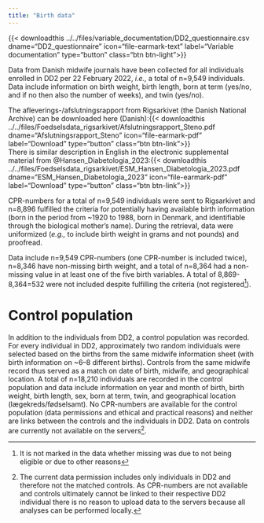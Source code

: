 ```yaml
---
title: "Birth data"
---
```

{{< downloadthis ../../files/variable_documentation/DD2_questionnaire.csv dname="DD2_questionnaire" icon="file-earmark-text" label="Variable documentation" type="button" class="btn btn-light">}}


Data from Danish midwife journals have been collected for all individuals enrolled in DD2 per 22 February 2022, *i.e.,* a total of n=9,549 individuals. Data include information on birth weight, birth length, born at term (yes/no, and if no then also the number of weeks), and twin (yes/no).

The afleverings-/afslutningsrapport from Rigsarkivet (the Danish National Archive) can be downloaded here (Danish):{{\< downloadthis ../../files/Foedselsdata_rigsarkivet/Afslutningsrapport_Steno.pdf\
dname="Afslutningsrapport_Steno" icon="file-earmark-pdf" label="Download" type="button" class="btn btn-link"\>}}\
There is similar description in English in the electronic supplemental material from @Hansen_Diabetologia_2023:{{\< downloadthis ../../files/Foedselsdata_rigsarkivet/ESM_Hansen_Diabetologia_2023.pdf\
dname="ESM_Hansen_Diabetologia_2023" icon="file-earmark-pdf" label="Download" type="button" class="btn btn-link"\>}}

CPR-numbers for a total of n=9,549 individuals were sent to Rigsarkivet and n=8,896 fulfilled the criteria for potentially having available birth information (born in the period from \~1920 to 1988, born in Denmark, and identifiable through the biological mother's name). During the retrieval, data were uniformized (*e.g.,* to include birth weight in grams and not pounds) and proofread.

Data include n=9,549 CPR-numbers (one CPR-number is included twice), n=8,346 have non-missing birth weight, and a total of n=8,364 had a non-missing value in at least one of the five birth variables. A total of 8,869-8,364=532 were not included despite fulfilling the criteria (not registered^[It is not marked in the data whether missing was due to not being eligible or due to other reasons]). 

# Control population
In addition to the individuals from DD2, a control population was recorded. For every individual in DD2, approximately two random individuals were selected based on the births from the same midwife information sheet (with birth information on ~6--8 different births). Controls from the same midwife record thus served as a match on date of birth, midwife, and geographical location. A total of n=18,210 individuals are recorded in the control population and data include information on year and month of birth, birth weight, birth length, sex, born at term, twin, and geographical location (lægekreds/fødselsamt). No CPR-numbers are available for the control population (data permissions and ethical and practical reasons) and neither are links between the controls and the individuals in DD2. Data on controls are currently not available on the servers^[The current data permission includes only individuals in DD2 and therefore not the matched controls. As CPR-numbers are not available and controls ultimately cannot be linked to their respective DD2 individual there is no reason to upload data to the servers because all analyses can be performed locally.]. 


<!-- ::: {.callout-note appearance="default"} -->
<!-- ## Spørgsmål til dokumentationen   -->
<!-- (mail sendt 05.09.2023) -->
<!-- (mail sendt 06.09.2023) -->

<!-- Og nu har jeg sendt det til Allan og Charlotte  -->

<!-- -   Jeg kan se i afslutningsrapporten at Rigsarkivet har fået n=9549 cpr-numre de skulle tjekke, og så vidt jeg kan se er det \"hele DD2\". Ved du hvem der har dannet denne population og hvornår? Jeg har nemlig brug for at vide pr. hvilken dato det er hele DD2 (og om der alligevel er eventuelle eksklusionskriterier). Mit bedste gæt er 22. februar 2022, men jeg vil bare gerne have den korrekte dato, hvis det er muligt. -->
<!-- Vi går med 22. feb -->

<!-- -    I afslutningsrapporten står der også at ud af de n=9549 individer, kunne n=8896 dokumenteres, idet de opfyldte kriterierne (cpr, mor, Danmark osv.). Når jeg kigger i data er der non-missing data på n=8364 individer, så der må være 532 individer der af en eller anden grund ikke kunne findes i journalerne selvom de opfyldte kravene. Ved du om det er registreret hvem det er? -->
<!-- Det er ikke registreret -->

<!-- -    Mht. kontrollerne, så vil jeg høre om du har noget dokumentation på dem. Jeg har vist bare et datasæt, men ikke noget yderligere information om hvordan de er fundet. Jeg kan se i ESM til din artikel, at det er 2 individer fra samme side i journalen, og det er såmænd bare det jeg gerne vil have noget officielt dokumentation på. Derudover, så har vi ingen cpr-numre på kontrollerne, og så vidt jeg husker har du engang sagt at det var fordi vi ikke fik lov til at indsamle dem. Er det korrekt? Ved du om der også er en grund til man ikke har gemt hvilket individ fra DD2 hver kontrol tilhører? -->
<!-- Jeg har nu fået noget informaiton fra Allan, men det passer stadig ikke helt 100% -->

<!-- -    Jeg kan også se at der er n=18,210 kontroller. Hvis der er fundet 2 pr. individ, så svarer det til 9105 individer i DD2, men det er jo ikke muligt, hvis de kun kunne dokumentere maksimalt n=8896. Ved du hvorfor det netop er dette antal? -->
<!-- Der er bare angivet cirka-tal i opgaven -->



<!-- I dokumentationen står der: -->
<!-- I opgaven indtastes: -->
<!-- o 50% af jordemoderprotokolsiderne fra den tidligere fødselsdataundersøgelse. Ca. -->
<!-- 15.000 kontrolfødsler, ud fra en antagelse om cirka 5 fødsler pr. side. -->
<!-- o 50% af fødselsindberetningerne udvælges 2 tilfældige indberetninger fra ca. samme -->
<!-- dato i samme amt. Ca. 1200. -->
<!-- o I alt forventes altså en kontrolpopulation på ca. 16.000 individer. -->

<!-- ::: -->
